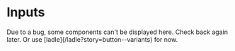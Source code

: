 
# Inputs

<Callout>
  Due to a bug, some components can't be displayed here. Check back again later.
  Or use [ladle](/ladle?story=button--variants) for now.
</Callout>
